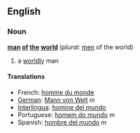 ==English==
===Noun===
'''[[man]] [[of]] [[the]] [[world]]''' (''plural:'' [[men]] of the world)
# a [[worldly]] man

==== Translations ====
*French: [[homme du monde]]
*[[German]]: [[Mann von Welt]] ''m''
*[[Interlingua]]: [[homine del mundo]]
*Portuguese: [[homem do mundo]] ''m''
*Spanish: [[hombre del mundo]] ''m''